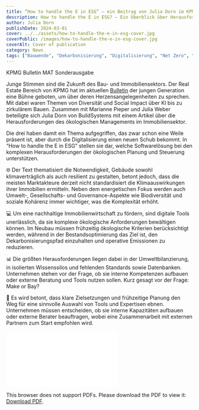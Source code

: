 ```yaml
---
title: “How to handle the E in ESG” – ein Beitrag von Julia Dorn im KPMG Bulletin
description: How to handle the E in ESG? – Ein Überblick über Herausforderungen und existierende Tools im KPMG Bulletin.
author: Julia Dorn
publishDate: 2024-03-01
cover: ../../assets/how-to-handle-the-e-in-esg-cover.jpg
coverPublic: /images/how-to-handle-the-e-in-esg-cover.jpg
coverAlt: Cover of publication
category: News
tags: ["Bauwende", "Dekarbonisierung", "Digitalisierung", "Net Zero", "NextGen"]
---
```


KPMG Bulletin MAT Sonderausgabe

Junge Stimmen sind die Zukunft des Bau- und Immobiliensektors. Der Real Estate Bereich von KPMG hat im aktuellen [Bulletin]() der jungen Generation eine Bühne geboten, um über deren Herzensangelegenheiten zu sprechen. Mit dabei waren Themen von Diversität und Social Impact über KI bis zu zirkulärem Bauen. Zusammen mit Marianne Pieper und Julia Weber beteiligte sich Julia Dorn von BuildSystems mit einem Artikel über die Herausforderungen des ökologischen Managements im Immobiliensektor.

Die drei haben damit ein Thema aufgegriffen, das zwar schon eine Weile präsent ist, aber durch die Digitalisierung einen neuen Schub bekommt. In “How to handle the E in ESG” stellen sie dar, welche Softwarelösung bei den komplexen Herausforderungen der ökologischen Planung und Steuerung unterstützen.

🌐 Der Text thematisiert die Notwendigkeit, Gebäude sowohl klimaverträglich als auch resilient zu gestalten, betont jedoch, dass die meisten Marktakteure derzeit nicht standardisiert die Klimaauswirkungen ihrer Immobilien ermitteln. Neben dem energetischen Fokus werden auch Umwelt-, Gesellschafts- und Governance-Aspekte wie Biodiversität und soziale Kohärenz immer wichtiger, was die Komplexität erhöht.

💻 Um eine nachhaltige Immobilienwirtschaft zu fördern, sind digitale Tools unerlässlich, da sie komplexe ökologische Anforderungen bewältigen können. Im Neubau müssen frühzeitig ökologische Kriterien berücksichtigt werden, während in der Bestandsoptimierung das Ziel ist, den Dekarbonisierungspfad einzuhalten und operative Emissionen zu reduzieren.

📊 Die größten Herausforderungen liegen dabei in der Umweltbilanzierung, in isolierten Wissenssilos und fehlenden Standards sowie Datenbanken. Unternehmen stehen vor der Frage, ob sie interne Kompetenzen aufbauen oder externe Beratung und Tools nutzen sollen. Kurz gesagt vor der Frage: Make or Bay?

🌱 Es wird betont, dass klare Zielsetzungen und frühzeitige Planung den Weg für eine sinnvolle Auswahl von Tools und Expertisen ebnen. Unternehmen müssen entscheiden, ob sie interne Kapazitäten aufbauen oder externe Berater beauftragen, wobei eine Zusammenarbeit mit externen Partnern zum Start empfohlen wird.

<object loading="lazy" data="/downloads/how-to-handle-the-e-in-esg_KPMG-Bulletin.pdf" type="application/pdf" width="700px" height="700px">
    <embed loading="lazy" src="/downloads/how-to-handle-the-e-in-esg_KPMG-Bulletin.pdf">
        <p>This browser does not support PDFs. Please download the PDF to view it: <a href="/downloads/how-to-handle-the-e-in-esg_KPMG-Bulletin.pdf">Download PDF</a>.</p>
    </embed>
</object>